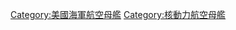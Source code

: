 {{Catmore}}
{{Commonscat|Nimitz class aircraft carriers}}

{{DEFAULTSORT:Nimitz}}
[[Category:美國海軍航空母艦|Category:美國海軍航空母艦]]
[[Category:核動力航空母艦|Category:核動力航空母艦]]